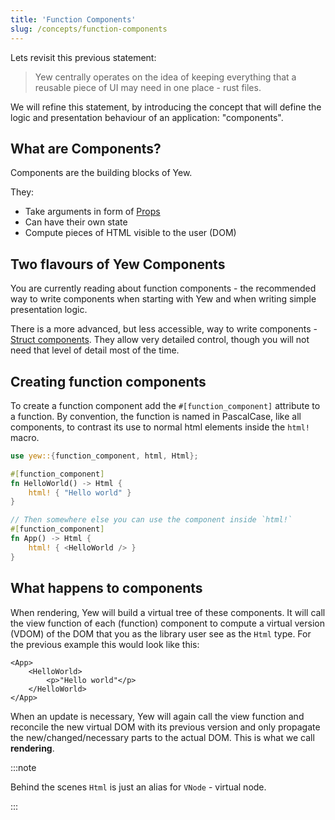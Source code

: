 ```yaml
---
title: 'Function Components'
slug: /concepts/function-components
---
```


Lets revisit this previous statement:

> Yew centrally operates on the idea of keeping everything that a reusable piece of
> UI may need in one place - rust files.

We will refine this statement, by introducing the concept that will define the logic and
presentation behaviour of an application: "components".

## What are Components?

Components are the building blocks of Yew.

They:

- Take arguments in form of [Props](./properties.mdx)
- Can have their own state
- Compute pieces of HTML visible to the user (DOM)

## Two flavours of Yew Components

You are currently reading about function components - the recommended way to write components
when starting with Yew and when writing simple presentation logic.

There is a more advanced, but less accessible, way to write components - [Struct components](advanced-topics/struct-components/introduction.mdx).
They allow very detailed control, though you will not need that level of detail most of the time.

## Creating function components

To create a function component add the `#[function_component]` attribute to a function.
By convention, the function is named in PascalCase, like all components, to contrast its
use to normal html elements inside the `html!` macro.

```rust
use yew::{function_component, html, Html};

#[function_component]
fn HelloWorld() -> Html {
    html! { "Hello world" }
}

// Then somewhere else you can use the component inside `html!`
#[function_component]
fn App() -> Html {
    html! { <HelloWorld /> }
}
```

## What happens to components

When rendering, Yew will build a virtual tree of these components.
It will call the view function of each (function) component to compute a virtual version (VDOM) of the DOM
that you as the library user see as the `Html` type.
For the previous example this would look like this:

```xhtml
<App>
    <HelloWorld>
        <p>"Hello world"</p>
    </HelloWorld>
</App>
```

When an update is necessary, Yew will again call the view function and reconcile the new virtual DOM with its
previous version and only propagate the new/changed/necessary parts to the actual DOM.
This is what we call **rendering**.

:::note

Behind the scenes `Html` is just an alias for `VNode` - virtual node.

:::
